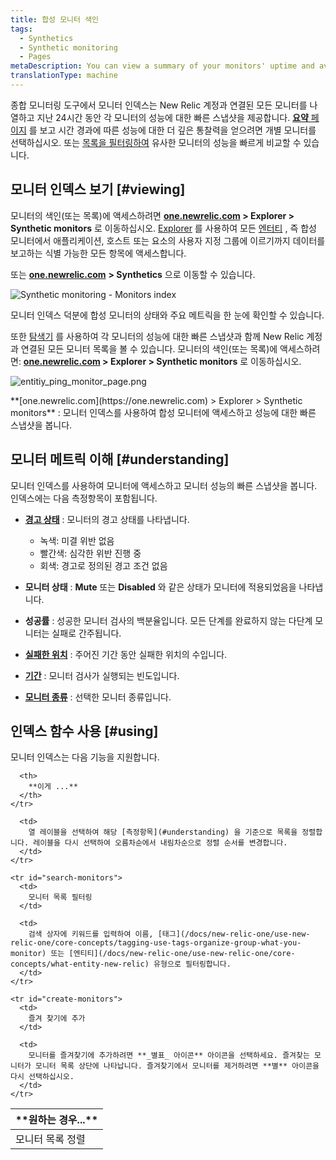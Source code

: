 ```yaml
---
title: 합성 모니터 색인
tags:
  - Synthetics
  - Synthetic monitoring
  - Pages
metaDescription: You can view a summary of your monitors' uptime and average performance and to access monitor details in New Relic's synthetic monitoring.
translationType: machine
---
```




종합 모니터링 도구에서 모니터 인덱스는 New Relic 계정과 연결된 모든 모니터를 나열하고 지난 24시간 동안 각 모니터의 성능에 대한 빠른 스냅샷을 제공합니다. [**요약** 페이지](/docs/synthetics/new-relic-synthetics/dashboards/synthetics-overview-dashboard-view-monitors-performance) 를 보고 시간 경과에 따른 성능에 대한 더 깊은 통찰력을 얻으려면 개별 모니터를 선택하십시오. 또는 [목록을 필터링하여](#search-monitors) 유사한 모니터의 성능을 빠르게 비교할 수 있습니다.

## 모니터 인덱스 보기 [#viewing]

모니터의 색인(또는 목록)에 액세스하려면 **[one.newrelic.com](https://one.newrelic.com) > Explorer > Synthetic monitors** 로 이동하십시오. [Explorer](/docs/new-relic-one/use-new-relic-one/core-concepts/new-relic-explorer-view-performance-across-apps-services-hosts/) 를 사용하여 모든 [엔터티](/docs/new-relic-one/use-new-relic-one/core-concepts/what-entity-new-relic/) , 즉 합성 모니터에서 애플리케이션, 호스트 또는 요소의 사용자 지정 그룹에 이르기까지 데이터를 보고하는 식별 가능한 모든 항목에 액세스합니다.

또는 [**one.newrelic.com**](http://one.newrelic.com/) **> Synthetics** 으로 이동할 수 있습니다.

<img
  title="Synthetic monitoring - Monitors index"
  alt="Synthetic monitoring - Monitors index"
  src={monitorIndex}
/>

<figcaption>
  모니터 인덱스 덕분에 합성 모니터의 상태와 주요 메트릭을 한 눈에 확인할 수 있습니다.
</figcaption>

또한 [탐색기](/docs/new-relic-one/use-new-relic-one/ui-data/new-relic-one-entity-explorer-view-performance-across-apps-services-hosts) 를 사용하여 각 모니터의 성능에 대한 빠른 스냅샷과 함께 New Relic 계정과 연결된 모든 모니터 목록을 볼 수 있습니다. 모니터의 색인(또는 목록)에 액세스하려면: **[one.newrelic.com](https://one.newrelic.com) > Explorer > Synthetic monitors** 로 이동하십시오.

<img
  title="Entitiy monitor list"
  alt="entitiy_ping_monitor_page.png"
  src={entitiyPingMonitorPage0}
/>

<figcaption>
  **[one.newrelic.com](https://one.newrelic.com) > Explorer > Synthetic monitors** : 모니터 인덱스를 사용하여 합성 모니터에 액세스하고 성능에 대한 빠른 스냅샷을 봅니다.
</figcaption>

## 모니터 메트릭 이해 [#understanding]

모니터 인덱스를 사용하여 모니터에 액세스하고 모니터 성능의 빠른 스냅샷을 봅니다. 인덱스에는 다음 측정항목이 포함됩니다.

* [**경고 상태**](/docs/alerts/new-relic-alerts/configuring-alert-policies/identify-entities-without-alert-policies) : 모니터의 경고 상태를 나타냅니다.

  * 녹색: 미결 위반 없음
  * 빨간색: 심각한 위반 진행 중
  * 회색: 경고로 정의된 경고 조건 없음

* **모니터 상태** : **Mute** 또는 **Disabled** 와 같은 상태가 모니터에 적용되었음을 나타냅니다.

* **성공률** : 성공한 모니터 검사의 백분율입니다. 모든 단계를 완료하지 않는 다단계 모니터는 실패로 간주됩니다.

* **[실패한 위치](/docs/synthetics/new-relic-synthetics/using-monitors/adding-editing-monitors#setting-location)** : 주어진 기간 동안 실패한 위치의 수입니다.

* **[기간](/docs/synthetics/new-relic-synthetics/using-monitors/adding-editing-monitors#setting-frequency)** : 모니터 검사가 실행되는 빈도입니다.

* **[모니터 종류](/docs/synthetics/new-relic-synthetics/using-monitors/add-edit-monitors#setting-type)** : 선택한 모니터 종류입니다.

## 인덱스 함수 사용 [#using]

모니터 인덱스는 다음 기능을 지원합니다.

<table>
  <thead>
    <tr>
      <th width={200}>
        **원하는 경우...**
      </th>

      <th>
        **이게 ...**
      </th>
    </tr>
  </thead>

  <tbody>
    <tr id="sort-monitors">
      <td>
        모니터 목록 정렬
      </td>

      <td>
        열 레이블을 선택하여 해당 [측정항목](#understanding) 을 기준으로 목록을 정렬합니다. 레이블을 다시 선택하여 오름차순에서 내림차순으로 정렬 순서를 변경합니다.
      </td>
    </tr>

    <tr id="search-monitors">
      <td>
        모니터 목록 필터링
      </td>

      <td>
        검색 상자에 키워드를 입력하여 이름, [태그](/docs/new-relic-one/use-new-relic-one/core-concepts/tagging-use-tags-organize-group-what-you-monitor) 또는 [엔티티](/docs/new-relic-one/use-new-relic-one/core-concepts/what-entity-new-relic) 유형으로 필터링합니다.
      </td>
    </tr>

    <tr id="create-monitors">
      <td>
        즐겨 찾기에 추가
      </td>

      <td>
        모니터를 즐겨찾기에 추가하려면 **_별표_ 아이콘** 아이콘을 선택하세요. 즐겨찾는 모니터가 모니터 목록 상단에 나타납니다. 즐겨찾기에서 모니터를 제거하려면 **별** 아이콘을 다시 선택하십시오.
      </td>
    </tr>
  </tbody>
</table>